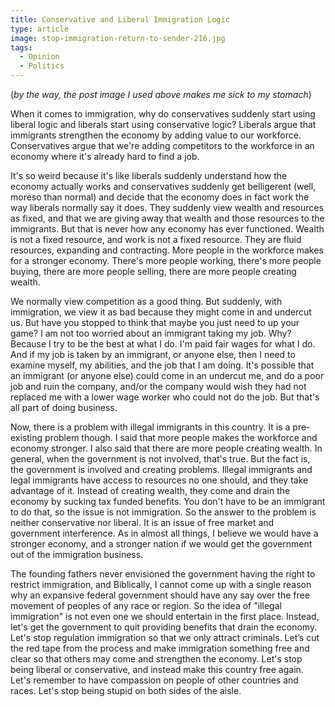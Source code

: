```yaml
---
title: Conservative and Liberal Immigration Logic
type: article
image: stop-immigration-return-to-sender-216.jpg
tags:
  - Opinion
  - Politics
---
```


(_by the way, the post image I used above makes me sick to my stomach_)

When it comes to immigration, why do conservatives suddenly start using liberal logic and liberals start using conservative logic? Liberals argue that immigrants strengthen the economy by adding value to our workforce. Conservatives argue that we're adding competitors to the workforce in an economy where it's already hard to find a job.

It's so weird because it's like liberals suddenly understand how the economy actually works and conservatives suddenly get belligerent (well, moreso than normal) and decide that the economy does in fact work the way liberals normally say it does. They suddenly view wealth and resources as fixed, and that we are giving away that wealth and those resources to the immigrants. But that is never how any economy has ever functioned. Wealth is not a fixed resource, and work is not a fixed resource. They are fluid resources, expanding and contracting. More people in the workforce makes for a stronger economy. There's more people working, there's more people buying, there are more people selling, there are more people creating wealth.

We normally view competition as a good thing. But suddenly, with immigration, we view it as bad because they might come in and undercut us. But have you stopped to think that maybe you just need to up your game? I am not too worried about an immigrant taking my job. Why? Because I try to be the best at what I do. I'm paid fair wages for what I do. And if my job is taken by an immigrant, or anyone else, then I need to examine myself, my abilities, and the job that I am doing. It's possible that an immigrant (or anyone else) could come in an undercut me, and do a poor job and ruin the company, and/or the company would wish they had not replaced me with a lower wage worker who could not do the job. But that's all part of doing business.

Now, there is a problem with illegal immigrants in this country. It is a pre-existing problem though. I said that more people makes the workforce and economy stronger. I also said that there are more people creating wealth. In general, when the government is not involved, that's true. But the fact is, the government is involved and creating problems. Illegal immigrants and legal immigrants have access to resources no one should, and they take advantage of it. Instead of creating wealth, they come and drain the economy by sucking tax funded benefits. You don't have to be an immigrant to do that, so the issue is not immigration. So the answer to the problem is neither conservative nor liberal. It is an issue of free market and government interference. As in almost all things, I believe we would have a stronger economy, and a stronger nation if we would get the government out of the immigration business.

The founding fathers never envisioned the government having the right to restrict immigration, and Biblically, I cannot come up with a single reason why an expansive federal government should have any say over the free movement of peoples of any race or region. So the idea of "illegal immigration" is not even one we should entertain in the first place. Instead, let's get the government to quit providing benefits that drain the economy. Let's stop regulation immigration so that we only attract criminals. Let’s cut the red tape from the process and make immigration something free and clear so that others may come and strengthen the economy. Let's stop being liberal or conservative, and instead make this country free again. Let's remember to have compassion on people of other countries and races. Let's stop being stupid on both sides of the aisle.
